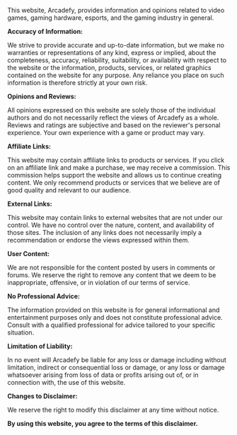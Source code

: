 
<BlogLayout title="Disclaimer" slug="/disclaimer">

This website, Arcadefy, provides information and opinions related to video games, gaming hardware, esports, and the gaming industry in general.

**Accuracy of Information:**

We strive to provide accurate and up-to-date information, but we make no warranties or representations of any kind, express or implied, about the completeness, accuracy, reliability, suitability, or availability with respect to the website or the information, products, services, or related graphics contained on the website for any purpose. Any reliance you place on such information is therefore strictly at your own risk.

**Opinions and Reviews:**

All opinions expressed on this website are solely those of the individual authors and do not necessarily reflect the views of Arcadefy as a whole. Reviews and ratings are subjective and based on the reviewer's personal experience. Your own experience with a game or product may vary.

**Affiliate Links:**

This website may contain affiliate links to products or services. If you click on an affiliate link and make a purchase, we may receive a commission. This commission helps support the website and allows us to continue creating content. We only recommend products or services that we believe are of good quality and relevant to our audience.

**External Links:**

This website may contain links to external websites that are not under our control. We have no control over the nature, content, and availability of those sites. The inclusion of any links does not necessarily imply a recommendation or endorse the views expressed within them.

**User Content:**

We are not responsible for the content posted by users in comments or forums. We reserve the right to remove any content that we deem to be inappropriate, offensive, or in violation of our terms of service.

**No Professional Advice:**

The information provided on this website is for general informational and entertainment purposes only and does not constitute professional advice. Consult with a qualified professional for advice tailored to your specific situation.

**Limitation of Liability:**

In no event will Arcadefy be liable for any loss or damage including without limitation, indirect or consequential loss or damage, or any loss or damage whatsoever arising from loss of data or profits arising out of, or in connection with, the use of this website.

**Changes to Disclaimer:**

We reserve the right to modify this disclaimer at any time without notice.

**By using this website, you agree to the terms of this disclaimer.**

</BlogLayout>